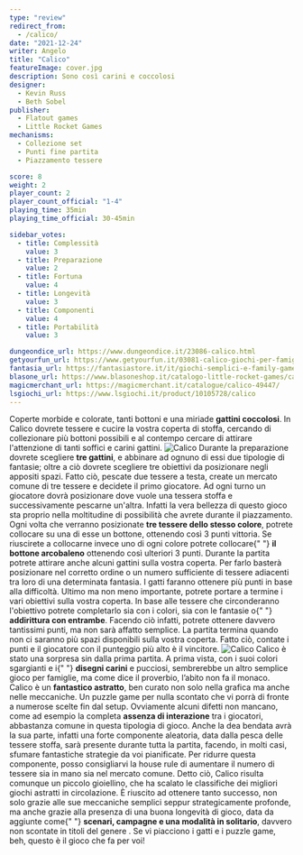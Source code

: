 ```yaml
---
type: "review"
redirect_from:
  - /calico/
date: "2021-12-24"
writer: Angelo
title: "Calico"
featureImage: cover.jpg
description: Sono così carini e coccolosi
designer:
  - Kevin Russ
  - Beth Sobel
publisher:
  - Flatout games
  - Little Rocket Games
mechanisms:
  - Collezione set
  - Punti fine partita
  - Piazzamento tessere

score: 8
weight: 2
player_count: 2
player_count_official: "1-4"
playing_time: 35min
playing_time_official: 30-45min

sidebar_votes:
  - title: Complessità
    value: 3
  - title: Preparazione
    value: 2
  - title: Fortuna
    value: 4
  - title: Longevità
    value: 3
  - title: Componenti
    value: 4
  - title: Portabilità
    value: 3

dungeondice_url: https://www.dungeondice.it/23086-calico.html
getyourfun_url: https://www.getyourfun.it/03081-calico-giochi-per-famiglia.html
fantasia_url: https://fantasiastore.it/it/giochi-semplici-e-family-games/9978-calico.html
blasone_url: https://www.blasoneshop.it/catalogo-little-rocket-games/calico-259-1106
magicmerchant_url: https://magicmerchant.it/catalogue/calico-49447/
lsgiochi_url: https://www.lsgiochi.it/product/10105728/calico
---
```


<Setting>
  Coperte morbide e colorate, tanti bottoni e una miriade <strong>gattini coccolosi</strong>. In Calico dovrete tessere
  e cucire la vostra coperta di stoffa, cercando di collezionare più bottoni possibili e al contempo cercare di attirare
  l'attenzione di tanti soffici e carini gattini.
</Setting>

<img src="./game1.jpg" alt="Calico" />

<Rules>
  Durante la preparazione dovrete scegliere <strong>tre gattini</strong>, e abbinare ad ognuno di essi due tipologie di
  fantasie; oltre a ciò dovrete scegliere tre obiettivi da posizionare negli appositi spazi. Fatto ciò, pescate due
  tessere a testa, create un mercato comune di tre tessere e decidete il primo giocatore. Ad ogni turno un giocatore
  dovrà posizionare dove vuole una tessera stoffa e successivamente pescarne un'altra. Infatti la vera bellezza di
  questo gioco sta proprio nella moltitudine di possibilità che avrete durante il piazzamento. Ogni volta che verranno
  posizionate <strong>tre tessere dello stesso colore</strong>, potrete collocare su una di esse un bottone, ottenendo
  così 3 punti vittoria. Se riuscirete a collocarne invece uno di ogni colore potrete collocare{" "}
  <strong>il bottone arcobaleno</strong> ottenendo così ulteriori 3 punti. Durante la partita potrete attirare anche
  alcuni gattini sulla vostra coperta. Per farlo basterà posizionare nel corretto ordine o un numero sufficiente di
  tessere adiacenti tra loro di una determinata fantasia. I gatti faranno ottenere più punti in base alla difficoltà.
  Ultimo ma non meno importante, potrete portare a termine i vari obiettivi sulla vostra coperta. In base alle tessere
  che circonderanno l'obiettivo potrete completarlo sia con i colori, sia con le fantasie o{" "}
  <strong>addirittura con entrambe</strong>. Facendo ciò infatti, potrete ottenere davvero tantissimi punti, ma non sarà
  affatto semplice. La partita termina quando non ci saranno più spazi disponibili sulla vostra coperta. Fatto ciò,
  contate i punti e il giocatore con il punteggio più alto è il vincitore.
</Rules>

<img src="./game2.jpg" alt="Calico" />

<Feedback>
  Calico è stato una sorpresa sin dalla prima partita. A prima vista, con i suoi colori sgargianti e i{" "}
  <strong>disegni carini</strong> e pucciosi, sembrerebbe un altro semplice gioco per famiglie, ma come dice il
  proverbio, l’abito non fa il monaco. Calico è un <strong>fantastico astratto</strong>, ben curato non solo nella
  grafica ma anche nelle meccaniche. Un puzzle game per nulla scontato che vi porrà di fronte a numerose scelte fin dal
  setup. Ovviamente alcuni difetti non mancano, come ad esempio la completa <strong>assenza di interazione</strong> tra
  i giocatori, abbastanza comune in questa tipologia di gioco. Anche la dea bendata avrà la sua parte, infatti una forte
  componente aleatoria, data dalla pesca delle tessere stoffa, sarà presente durante tutta la partita, facendo, in molti
  casi, sfumare fantastiche strategie da voi pianificate. Per ridurre questa componente, posso consigliarvi la house
  rule di aumentare il numero di tessere sia in mano sia nel mercato comune. Detto ciò, Calico risulta comunque un
  piccolo gioiellino, che ha scalato le classifiche dei migliori giochi astratti in circolazione. È riuscito ad ottenere
  tanto successo, non solo grazie alle sue meccaniche semplici seppur strategicamente profonde, ma anche grazie alla
  presenza di una buona longevità di gioco, data da aggiunte come{" "}
  <strong>scenari, campagne e una modalità in solitario</strong>, davvero non scontate in titoli del genere . Se vi
  piacciono i gatti e i puzzle game, beh, questo è il gioco che fa per voi!
</Feedback>

<Instagram id="CX3FJF_FwTP" />
